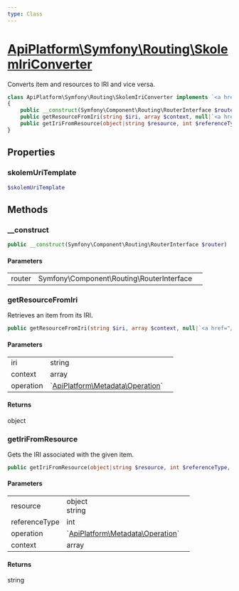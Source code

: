 ```yaml
---
type: Class
---
```


# [ApiPlatform\Symfony\Routing\SkolemIriConverter](/docs/v3.1/reference/Symfony/Routing/SkolemIriConverter)


Converts item and resources to IRI and vice versa.



```php
class ApiPlatform\Symfony\Routing\SkolemIriConverter implements `<a href="/docs/v3.1/reference/Api/IriConverterInterface">ApiPlatform\Api\IriConverterInterface</a>`
{
    public __construct(Symfony\Component\Routing\RouterInterface $router)
    public getResourceFromIri(string $iri, array $context, null|`<a href="/docs/v3.1/reference/Metadata/Operation">ApiPlatform\Metadata\Operation</a>` $operation): object
    public getIriFromResource(object|string $resource, int $referenceType, null|`<a href="/docs/v3.1/reference/Metadata/Operation">ApiPlatform\Metadata\Operation</a>` $operation, array $context): string
}
```
## Properties
### skolemUriTemplate

```php
$skolemUriTemplate
```



## Methods

### __construct



```php
public __construct(Symfony\Component\Routing\RouterInterface $router)
```

#### Parameters

<table><tbody>
<tr><td>router</td><td>Symfony\Component\Routing\RouterInterface</td><td></td></tr>
</tbody>
</table>

### getResourceFromIri

Retrieves an item from its IRI.

```php
public getResourceFromIri(string $iri, array $context, null|`<a href="/docs/v3.1/reference/Metadata/Operation">ApiPlatform\Metadata\Operation</a>` $operation): object
```

#### Parameters

<table><tbody>
<tr><td>iri</td><td>string</td><td></td></tr><tr><td>context</td><td>array</td><td></td></tr><tr><td>operation</td><td>`<a href="/docs/v3.1/reference/Metadata/Operation">ApiPlatform\Metadata\Operation</a>`</td><td></td></tr>
</tbody>
</table>

#### Returns

object

### getIriFromResource

Gets the IRI associated with the given item.

```php
public getIriFromResource(object|string $resource, int $referenceType, null|`<a href="/docs/v3.1/reference/Metadata/Operation">ApiPlatform\Metadata\Operation</a>` $operation, array $context): string
```

#### Parameters

<table><tbody>
<tr><td>resource</td><td>object<br />string</td><td></td></tr><tr><td>referenceType</td><td>int</td><td></td></tr><tr><td>operation</td><td>`<a href="/docs/v3.1/reference/Metadata/Operation">ApiPlatform\Metadata\Operation</a>`</td><td></td></tr><tr><td>context</td><td>array</td><td></td></tr>
</tbody>
</table>

#### Returns

string
